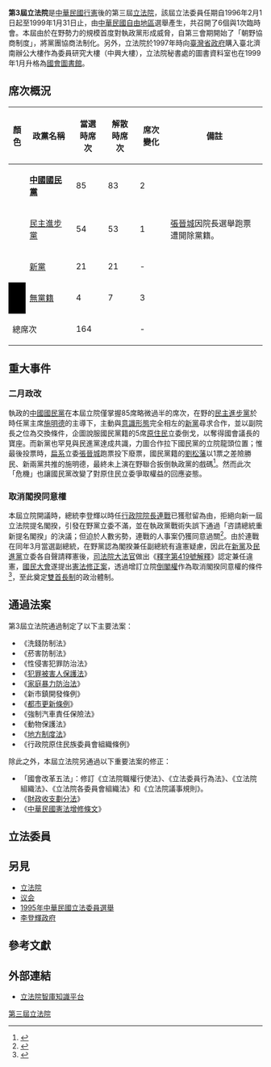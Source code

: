 {{Infobox legislative term
| name                  = [[File:ROC_Legislative_Yuan_Seal.svg|20px]] 第3屆立法院
| image                 = 1995 Legislative Yuan Seat Composition.svg
| image_size            = 300px
| caption               = 甫就職時的席次分布
| jurisdiction          = {{ROC-TWN}}
| election              = [[1995年中華民國立法委員選舉|1995年中華民國立法委員選舉]]
| government            = {{legend|#0000CC|{{KMT}}（85）}}
| opposition            = {{legend|#33CC00|{{DPP}}（54）}}{{legend|#FFDB00|{{NP}}（21）}}{{legend|#000000|{{NONP}}（4）}} 
| term_start            = {{Start date|1996|02|01|df=y}}
| term_end              = {{End date|1999|01|31|df=y}}
| before                = [[第二屆立法院|第2屆]]
| after                 = [[第四屆立法院|第4屆]]
| chamber1              = 基本資訊
| chamber1_leader1_type = [[立法院院長|院長]]
| chamber1_leader1      = [[劉松藩|劉松藩]]（{{KMT}}）
| chamber1_leader2_type = 副院長
| chamber1_leader2      = [[王金平|王金平]]（{{KMT}}）
| chamber1_leader3_type = [[立法院秘書長|秘書長]]
| chamber1_leader3      = [[劉碧良|劉碧良]]（{{KMT}}）
| chamber1_leader4_type = 黨團
| chamber1_leader4      = {{ubl|[[中國國民黨立法院黨團|中國國民黨黨團]]|[[民主進步黨立法院黨團|民主進步黨黨團]]|新黨黨團}}
}}

'''第3屆立法院'''是[[中華民國|中華民國]][[行憲|行憲]]後的第三屆[[立法院|立法院]]，該屆立法委員任期自1996年2月1日起至1999年1月31日止，由[[臺灣地區|中華民國自由地區]]選舉產生，共召開了6個{{link-en|會期|Meeting (parliamentary procedure)}}與1次臨時會。本屆由於在野勢力的規模首度對執政黨形成威脅，自第三會期開始了「朝野協商制度」，將黨團協商法制化{{R|:0|p=1-9}}{{R|:1|p=116-118}}。另外，立法院於1997年時向[[臺灣省政府|臺灣省政府]]購入臺北濟南辦公大樓作為委員研究大樓（中興大樓）{{R|:3}}，立法院秘書處的圖書資料室也在1999年1月升格為[[立法院國會圖書館|國會圖書館]]。

== 席次概況 ==
{| class="wikitable" style="text-align:center;"
! width="020" |顏色
! width="150" |政黨名稱
! width="080" |當選時席次
! width="080" |解散時席次
! width="080" |席次變化
! width="350" |備註
|-
| style="background-color: {{Party meta/color/中國國民黨}}; color: white;" |
| align="left" |'''[[中國國民黨|中國國民黨]]'''
| 85
|83
|{{decrease}}2
|align="left" |
|-
| style="background-color: {{Party meta/color/民主進步黨}}; color: white;" |
| align="left" |[[民主進步黨|民主進步黨]]
| 54
|53
|{{decrease}}1
| align="left" |[[張晉城|張晉城]]因院長選舉跑票遭開除黨籍。
|-
| style="background-color: {{Party meta/color/新黨}}; color: white;" |
| align="left" |[[新黨|新黨]]
| 21
| 21
| -
| align="left" |
|-
| style="background-color: black; color: white;" |
| align="left" |[[無黨籍|無黨籍]]
| 4
|7
|{{increase}}3
|
|-
! colspan="2" |總席次
| colspan="2" |164
| -
| align="left" |
|}
{{Small|註：'''粗體字'''者為執政黨。}}

== 重大事件 ==
===二月政改===
{{main|二月政改}}執政的[[中國國民黨|中國國民黨]]在本屆立院僅掌握85席略微過半的席次，在野的[[民主進步黨|民主進步黨]]於時任黨主席[[施明德|施明德]]的主導下，主動與[[意識形態|意識形態]]完全相左的[[新黨|新黨]]尋求合作，並以副院長之位為交換條件，企圖說服國民黨籍的5席[[臺灣原住民族|原住民]]立委倒戈，以奪得國會議長的寶座。而新黨也罕見與民進黨達成共識，力圖合作拉下國民黨的立院龍頭位置；惟最後投票時，[[正義連線|扁系]]立委[[張晉城|張晉城]]跑票投下廢票，國民黨籍的[[劉松藩|劉松藩]]以1票之差險勝民、新兩黨共推的施明德，最終未上演在野聯合扳倒執政黨的戲碼<ref>{{Cite news|url=https://cnews.com.tw/174210228a01/|title=【在野合作史3-1】「大和解咖啡」共謀立院龍頭 跑一票功虧一簣|publisher=CNEWS 匯流新聞網|date=2021-02-28}}</ref>。然而此次「危機」也讓國民黨改變了對原住民立委爭取權益的回應姿態{{R|:2|p=135-147}}。

=== 取消閣揆同意權 ===
本屆立院開議時，總統李登輝以時任[[行政院院長|行政院院長]][[連戰|連戰]]已獲慰留為由，拒絕向新一屆立法院提名閣揆，引發在野黨立委不滿，並在執政黨戰術失誤下通過「咨請總統重新提名閣揆」的決議；但迫於人數劣勢，連戰的人事案仍獲同意過關<ref>{{Cite news|url=https://www.cw.com.tw/article/5106191|title=民主先生的民主冬天|author=童清峰、梁中偉|publisher=天下雜誌|date=1996-07-01|issue=第182期}}</ref>。由於連戰在同年3月當選副總統，在野黨認為閣揆兼任副總統有違憲疑慮，因此在[[新黨|新黨]]及[[民主進步黨|民進黨]]立委各自聲請釋憲後，[[司法院大法官|司法院大法官]]做出《[[s:司法院釋字第419號解釋|釋字第419號解釋]]》認定兼任違憲，[[國民大會|國民大會]]遂提出[[憲法修正|憲法修正案]]，透過增訂立院[[立法院對行政院院長之不信任案|倒閣權]]作為取消閣揆同意權的條件<ref>{{Cite news|url=https://www.storm.mg/article/40119?mode=whole|title=李念祖專欄：李登輝總統與修憲|author=李念祖|publisher=風傳媒|date=2015-01-21}}</ref>，至此奠定[[半总统制|雙首長制]]的政治體制。

== 通過法案 ==
第3屆立法院通過制定了以下主要法案：
*《洗錢防制法》
*《菸害防制法》{{R|:6|p=59-62}}
*《性侵害犯罪防治法》{{R|:4|p=199}}
*《[[犯罪被害人保護法|犯罪被害人保護法]]》
*《[[家庭暴力防治法_(中華民國)|家庭暴力防治法]]》
*《新市鎮開發條例》
*《[[都市更新條例|都市更新條例]]》
*《強制汽車責任保險法》
*《動物保護法》
*《[[地方制度法|地方制度法]]》
*《行政院原住民族委員會組織條例》
除此之外，本屆立法院另通過以下重要法案的修正：

* 「國會改革五法」：修訂《立法院職權行使法》、《立法委員行為法》、《立法院組織法》、《立法院各委員會組織法》和《立法院議事規則》。{{R|:5}}
* 《[[s:財政收支劃分法_(民國88年)|財政收支劃分法]]》
* 《[[中華民國憲法增修條文|中華民國憲法增修條文]]》

== 立法委員 ==
{{Main|第3屆中華民國立法委員名單}}

== 另見 ==
* [[立法院|立法院]]
* [[议会|议会]]
* [[1995年中華民國立法委員選舉|1995年中華民國立法委員選舉]]
* [[李登輝政府|李登輝政府]]

{{start box}}
{{s-before|[[第二屆立法院|第二屆立法院]]}}
{{s-title|[[行憲|行憲]]以後的[[立法院|立法院]]|1996年2月1日－1999年1月31日}}
{{s-after|[[第四屆立法院|第四屆立法院]]}}
{{end box}}

==參考文獻==
{{Notelist}}
{{reflist|60em|refs=
<ref name=":0">{{cite book|author = 侯世傑| title=《我國國會黨團協商機制之研究-以立法院第二屆至第五屆第二會期為例》| publisher=國立臺灣師範大學三民主義研究所碩士論文|date=2003|url=https://hdl.handle.net/11296/tbkj8t}}</ref>

<ref name=":1">{{cite journal|author =胡文棟| title=〈我國立法院黨團協商制度之探討〉|journal=《國立空中大學社會科學學報》第14期| publisher = 國立空中大學社會科學系  | date =2006-11}}</ref>

<ref name=":2">{{cite book|author = 黃鈴華| title=《台灣原住民族運動的國會路線》| publisher=國立政治大學民族研究所碩士論文|date=2005|url=https://hdl.handle.net/11296/mk899p}}</ref>
<ref name=":3">{{Cite web |url=http://linchunsheng.blogspot.com/2011/11/blog-post_19.html |title=林小昇之米克斯拼盤: 小原時雄宅 |access-date=2012-01-03 |archive-url=https://web.archive.org/web/20150215000007/http://linchunsheng.blogspot.com/2011/11/blog-post_19.html |archive-date=2015-02-15 |dead-url=no }}</ref>

<ref name=":4">{{cite book|author = 王靜儀| title=《秉筆治史: 賴澤涵教授八秩壽慶論文集》〈新國會的形塑：從軟性威權統治時期到總統直選後的立法院長劉松藩（1992-1999）〉| publisher=秀威|date= 2020 |isbn=9789863267980|url=https://books.google.com.tw/books?id=whbmDwAAQBAJ}}</ref>

<ref name=":5">{{cite journal|author =陳淑芳| title=〈國會改革五法實施之成效與檢討〉|journal=《月旦法學雜誌》第85期| publisher = 	元照 | date =2002-06}}</ref>

<ref name=":6">{{cite thesis|author =楊雅涵| title=《我國菸害防制政策的制定過程》|degree=碩士| publisher = 東吳大學政治學系  | date = 2012 |url=https://hdl.handle.net/11296/y8sevk }}</ref>
}}
==外部連結==
*[https://npl.ly.gov.tw/do/www/dbMaintainNew?dbKind=%E7%AB%8B%E6%B3%95%E9%99%A2%E6%99%BA%E5%BA%AB&blockId=4&titleName=%E7%AB%8B%E6%B3%95%E9%99%A2%E6%99%BA%E5%BA%AB%E7%9F%A5%E8%AD%98%E5%B9%B3%E5%8F%B0 立法院智庫知識平台] {{Wayback|url=https://npl.ly.gov.tw/do/www/dbMaintainNew?dbKind=%E7%AB%8B%E6%B3%95%E9%99%A2%E6%99%BA%E5%BA%AB&blockId=4&titleName=%E7%AB%8B%E6%B3%95%E9%99%A2%E6%99%BA%E5%BA%AB%E7%9F%A5%E8%AD%98%E5%B9%B3%E5%8F%B0 |date=20210206055207 }}

{{中華民國國會}}
{{Authority control}}

[[Category:第三屆立法院|]]